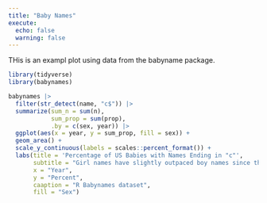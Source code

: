 ```yaml
---
title: "Baby Names"
execute: 
  echo: false
  warning: false
---
```


THis is an exampl plot using data from the babyname package.

```r
library(tidyverse)
library(babynames)
```

```r
babynames |> 
  filter(str_detect(name, "c$")) |> 
  summarize(sum_n = sum(n),
            sum_prop = sum(prop),
            .by = c(sex, year)) |> 
  ggplot(aes(x = year, y = sum_prop, fill = sex)) +
  geom_area() +
  scale_y_continuous(labels = scales::percent_format()) +
  labs(title = 'Percentage of US Babies with Names Ending in "c"',
       subtitle = "Girl names have slightly outpaced boy names since the 1970s.",
       x = "Year",
       y = "Percent",
       caaption = "R Babynames dataset",
       fill = "Sex")
  
```

